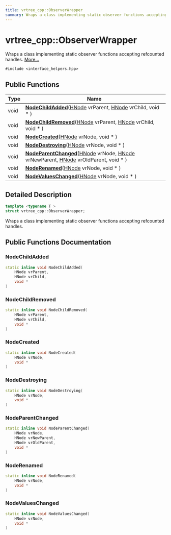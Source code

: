 ```yaml
---
title: vrtree_cpp::ObserverWrapper
summary: Wraps a class implementing static observer functions accepting refcounted handles. 
---
```


# vrtree_cpp::ObserverWrapper

Wraps a class implementing static observer functions accepting refcounted handles.  [More...](#detailed-description)

`#include <interface_helpers.hpp>`

## Public Functions

| Type           | Name           |
| -------------- | -------------- |
| void | **[NodeChildAdded](../Classes/structvrtree__cpp_1_1_observer_wrapper.mdx#nodechildadded)**([HNode](../Modules/group__api__types.mdx#typedef-hnode) vrParent, [HNode](../Modules/group__api__types.mdx#typedef-hnode) vrChild, void * ) |
| void | **[NodeChildRemoved](../Classes/structvrtree__cpp_1_1_observer_wrapper.mdx#nodechildremoved)**([HNode](../Modules/group__api__types.mdx#typedef-hnode) vrParent, [HNode](../Modules/group__api__types.mdx#typedef-hnode) vrChild, void * ) |
| void | **[NodeCreated](../Classes/structvrtree__cpp_1_1_observer_wrapper.mdx#nodecreated)**([HNode](../Modules/group__api__types.mdx#typedef-hnode) vrNode, void * ) |
| void | **[NodeDestroying](../Classes/structvrtree__cpp_1_1_observer_wrapper.mdx#nodedestroying)**([HNode](../Modules/group__api__types.mdx#typedef-hnode) vrNode, void * ) |
| void | **[NodeParentChanged](../Classes/structvrtree__cpp_1_1_observer_wrapper.mdx#nodeparentchanged)**([HNode](../Modules/group__api__types.mdx#typedef-hnode) vrNode, [HNode](../Modules/group__api__types.mdx#typedef-hnode) vrNewParent, [HNode](../Modules/group__api__types.mdx#typedef-hnode) vrOldParent, void * ) |
| void | **[NodeRenamed](../Classes/structvrtree__cpp_1_1_observer_wrapper.mdx#noderenamed)**([HNode](../Modules/group__api__types.mdx#typedef-hnode) vrNode, void * ) |
| void | **[NodeValuesChanged](../Classes/structvrtree__cpp_1_1_observer_wrapper.mdx#nodevalueschanged)**([HNode](../Modules/group__api__types.mdx#typedef-hnode) vrNode, void * ) |

## Detailed Description

```cpp
template <typename T >
struct vrtree_cpp::ObserverWrapper;
```

Wraps a class implementing static observer functions accepting refcounted handles. 

## Public Functions Documentation

### NodeChildAdded

```cpp
static inline void NodeChildAdded(
    HNode vrParent,
    HNode vrChild,
    void * 
)
```

### NodeChildRemoved

```cpp
static inline void NodeChildRemoved(
    HNode vrParent,
    HNode vrChild,
    void * 
)
```

### NodeCreated

```cpp
static inline void NodeCreated(
    HNode vrNode,
    void * 
)
```

### NodeDestroying

```cpp
static inline void NodeDestroying(
    HNode vrNode,
    void * 
)
```

### NodeParentChanged

```cpp
static inline void NodeParentChanged(
    HNode vrNode,
    HNode vrNewParent,
    HNode vrOldParent,
    void * 
)
```

### NodeRenamed

```cpp
static inline void NodeRenamed(
    HNode vrNode,
    void * 
)
```

### NodeValuesChanged

```cpp
static inline void NodeValuesChanged(
    HNode vrNode,
    void * 
)
```
